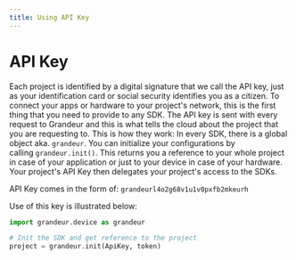 ```yaml
---
title: Using API Key
---
```


# API Key

Each project is identified by a digital signature that we call the API key, just as your identification card or social security identifies you as a citizen. To connect your apps or hardware to your project's network, this is the first thing that you need to provide to any SDK. The API key is sent with every request to Grandeur and this is what tells the cloud about the project that you are requesting to. 
This is how they work: In every SDK, there is a global object aka. `grandeur`. You can initialize your configurations by calling `grandeur.init()`. This returns you a reference to your whole project in case of your application or just to your device in case of your hardware. Your project's API Key then delegates your project's access to the SDKs.

API Key comes in the form of: `grandeurl4o2g68v1u1v0pxfb2mkeurh`

Use of this key is illustrated below:

```py
import grandeur.device as grandeur

# Init the SDK and get reference to the project
project = grandeur.init(ApiKey, token)
```

